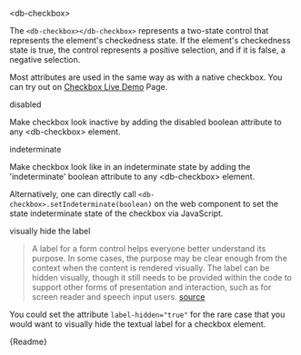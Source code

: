 

<Meta title="05-Data-Input/Checkbox/Intro" />

<db-headline variant="1">&lt;db-checkbox&gt;</db-headline>

The `<db-checkbox></db-checkbox>` represents a two-state control that represents the element's checkedness state. If the element's checkedness state is true, the control represents a positive selection, and if it is false, a negative selection.

Most attributes are used in the same way as with a native checkbox. You can try out on [Checkbox Live Demo](?path=/story/db-checkbox--live-demo) Page.

<Canvas>
  <db-checkbox label="Checkbox"></db-checkbox>
</Canvas>

<db-headline variant="2">disabled</db-headline>

Make checkbox look inactive by adding the disabled boolean attribute to any &lt;db-checkbox&gt; element.

<Canvas>
  <db-checkbox label="Checkbox" disabled></db-checkbox>
</Canvas>

<db-headline variant="2">indeterminate</db-headline>

Make checkbox look like in an indeterminate state by adding the 'indeterminate' boolean attribute to any &lt;db-checkbox&gt; element.

<Canvas>
  <db-checkbox label="Checkbox" indeterminate="true"></db-checkbox>
</Canvas>

Alternatively, one can directly call `<db-checkbox>.setIndeterminate(boolean)` on the web component to set the state indeterminate state of the checkbox via JavaScript.

<db-headline variant="2">visually hide the label</db-headline>

> A label for a form control helps everyone better understand its purpose. In some cases, the purpose may be clear enough from the context when the content is rendered visually. The label can be hidden visually, though it still needs to be provided within the code to support other forms of presentation and interaction, such as for screen reader and speech input users.
> <a href="https://www.w3.org/WAI/tutorials/forms/labels/#hiding-label-text">source</a>

You could set the attribute `label-hidden="true"` for the rare case that you would want to visually hide the textual label for a checkbox element.

<Canvas>
  <db-checkbox
    label="Checkbox"
    label-hidden="true"
  ></db-checkbox>
</Canvas>

<Markdown>{Readme}</Markdown>
